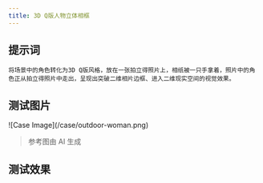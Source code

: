 ```yaml
---
title: 3D Q版人物立体相框
---
```


## 提示词

```text
将场景中的角色转化为3D Q版风格，放在一张拍立得照片上，相纸被一只手拿着，照片中的角色正从拍立得照片中走出，呈现出突破二维相片边框、进入二维现实空间的视觉效果。
```

## 测试图片

<div className="w-[30%] mx-auto">
![Case Image](/case/outdoor-woman.png)
</div>

> 参考图由 AI 生成

## 测试效果

<ImagePreview>
  <ImageCase imageUrl="/generate/3d-cute-photo-frame/chatgpt.png" modelName="ChatGPT" />
  <ImageCase imageUrl="/generate/3d-cute-photo-frame/doubao.png" modelName="豆包" />
  <ImageCase imageUrl="/generate/3d-cute-photo-frame/jimeng.jpeg" modelName="即梦" />
</ImagePreview>
